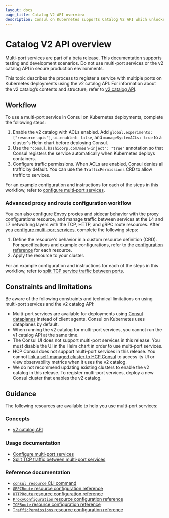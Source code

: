 ```yaml
---
layout: docs
page_title: Catalog V2 API overview
description: Consul on Kubernetes supports Catalog V2 API which unlocks new service discovery and service mesh workflows. Learn how Consul’s Catalog V2 API supports workloads with multiple ports and selecting a workload using multiple services.  
---
```


# Catalog V2 API overview

<Warning>

Multi-port services are part of a beta release. This documentation supports testing and development scenarios. Do not use multi-port services or the v2 catalog API in secure production environments.

</Warning>

This topic describes the process to register a service with multiple ports on Kubernetes deployments using the v2 catalog API. For information about the v2 catalog’s contents and structure, refer to [v2 catalog API](/consul/docs/architecture/catalog/v2).

## Workflow

To use a multi-port service in Consul on Kubernetes deployments, complete the following steps:

1. Enable the v2 catalog with ACLs enabled. Add `global.experiments: ["resource-apis"]`, `ui.enabled: false`, and `manageSystemACLs: true` to a cluster's Helm chart before deploying Consul.
1. Use the `"consul.hashicorp.com/mesh-inject": "true"` annotation so that Consul registers the service automatically when Kubernetes deploys containers.
1. Configure traffic permissions. When ACLs are enabled, Consul denies all traffic by default. You can use the `TrafficPermissions` CRD to allow traffic to services.

For an example configuration and instructions for each of the steps in this workflow, refer to [configure multi-port services](/consul/docs/k8s/multiport/configure).

### Advanced proxy and route configuration workflow

You can also configure Envoy proxies and sidecar behavior with the proxy configurations resource, and manage traffic between services at the L4 and L7 networking layers with the TCP, HTTP, and gRPC route resources. After you [configure multi-port services](/consul/docs/k8s/multiport/configure), complete the following steps:

1. Define the resource's behavior in a custom resource definition (CRD). For specifications and example configurations, refer to the [configuration reference](#reference-documentation) for each resource.
1. Apply the resource to your cluster.

For an example configuration and instructions for each of the steps in this workflow, refer to [split TCP service traffic between ports](/consul/docs/k8s/multiport/traffic-split).

## Constraints and limitations

Be aware of the following constraints and technical limitations on using multi-port services and the v2 catalog API:

- Multi-port services are available for deployments using [Consul dataplanes](/consul/docs/connect/dataplane) instead of client agents. Consul on Kubernetes uses dataplanes by default.
- When running the v2 catalog for multi-port services, you cannot run the v1 catalog API at the same time.
- The Consul UI does not support multi-port services in this release. You must disable the UI in the Helm chart in order to use multi-port services.
- HCP Consul does not support multi-port services in this release. You cannot [link a self-managed cluster to HCP Consul](/hcp/docs/consul/self-managed) to access its UI or view observability metrics when it uses the v2 catalog.
- We do not recommend updating existing clusters to enable the v2 catalog in this release. To register multi-port services, deploy a new Consul cluster that enables the v2 catalog.

## Guidance

The following resources are available to help you use multi-port services:

### Concepts

- [v2 catalog API](/consul/docs/architecture/catalog/v2)

### Usage documentation

- [Configure multi-port services](/consul/docs/k8s/multiport/configure)
- [Split TCP traffic between multi-port services](/consul/docs/k8s/multiport/traffic-split)

### Reference documentation

- [`consul resource` CLI command](/consul/docs/k8s/multiport/reference/resource-command)
- [`GRPCRoute` resource configuration reference](/consul/docs/k8s/multiport/reference/grpcroute)
- [`HTTPRoute` resource configuration reference](/consul/docs/k8s/multiport/reference/httproute)
- [`ProxyConfiguration` resource configuration reference](/consul/docs/k8s/multiport/reference/proxyconfiguration)
- [`TCPRoute` resource  configuration reference](/consul/docs/k8s/multiport/reference/tcproute)
- [`TrafficPermissions` resource configuration reference](/consul/docs/k8s/multiport/reference/trafficpermissions)

